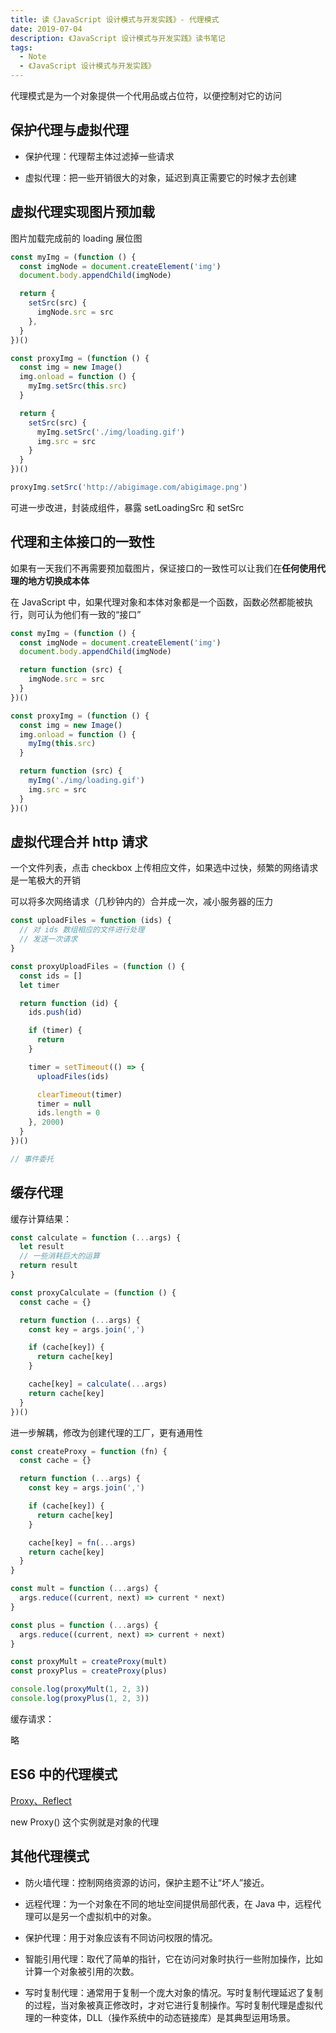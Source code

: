 ```yaml
---
title: 读《JavaScript 设计模式与开发实践》- 代理模式
date: 2019-07-04
description: 《JavaScript 设计模式与开发实践》读书笔记
tags:
  - Note
  - 《JavaScript 设计模式与开发实践》
---
```


代理模式是为一个对象提供一个代用品或占位符，以便控制对它的访问

## 保护代理与虚拟代理

* 保护代理：代理帮主体过滤掉一些请求

* 虚拟代理：把一些开销很大的对象，延迟到真正需要它的时候才去创建

## 虚拟代理实现图片预加载

图片加载完成前的 loading 展位图

```js
const myImg = (function () {
  const imgNode = document.createElement('img')
  document.body.appendChild(imgNode)

  return {
    setSrc(src) {
      imgNode.src = src
    },
  }
})()

const proxyImg = (function () {
  const img = new Image()
  img.onload = function () {
    myImg.setSrc(this.src)
  }

  return {
    setSrc(src) {
      myImg.setSrc('./img/loading.gif')
      img.src = src
    }
  }
})()

proxyImg.setSrc('http://abigimage.com/abigimage.png')
```

可进一步改进，封装成组件，暴露 setLoadingSrc 和 setSrc

## 代理和主体接口的一致性

如果有一天我们不再需要预加载图片，保证接口的一致性可以让我们在**任何使用代理的地方切换成本体**

在 JavaScript 中，如果代理对象和本体对象都是一个函数，函数必然都能被执行，则可认为他们有一致的“接口”

```js
const myImg = (function () {
  const imgNode = document.createElement('img')
  document.body.appendChild(imgNode)

  return function (src) {
    imgNode.src = src
  }
})()

const proxyImg = (function () {
  const img = new Image()
  img.onload = function () {
    myImg(this.src)
  }

  return function (src) {
    myImg('./img/loading.gif')
    img.src = src
  }
})()
```

## 虚拟代理合并 http 请求

一个文件列表，点击 checkbox 上传相应文件，如果选中过快，频繁的网络请求是一笔极大的开销

可以将多次网络请求（几秒钟内的）合并成一次，减小服务器的压力

```js
const uploadFiles = function (ids) {
  // 对 ids 数组相应的文件进行处理
  // 发送一次请求
}

const proxyUploadFiles = (function () {
  const ids = []
  let timer

  return function (id) {
    ids.push(id)

    if (timer) {
      return
    }

    timer = setTimeout(() => {
      uploadFiles(ids)

      clearTimeout(timer)
      timer = null
      ids.length = 0
    }, 2000)
  }
})()

// 事件委托
```

## 缓存代理

缓存计算结果：

```js
const calculate = function (...args) {
  let result
  // 一些消耗巨大的运算
  return result
}

const proxyCalculate = (function () {
  const cache = {}

  return function (...args) {
    const key = args.join(',')

    if (cache[key]) {
      return cache[key]
    }

    cache[key] = calculate(...args)
    return cache[key]
  }
})()
```

进一步解耦，修改为创建代理的工厂，更有通用性

```js
const createProxy = function (fn) {
  const cache = {}

  return function (...args) {
    const key = args.join(',')

    if (cache[key]) {
      return cache[key]
    }

    cache[key] = fn(...args)
    return cache[key]
  }
}

const mult = function (...args) {
  args.reduce((current, next) => current * next)
}

const plus = function (...args) {
  args.reduce((current, next) => current + next)
}

const proxyMult = createProxy(mult)
const proxyPlus = createProxy(plus)

console.log(proxyMult(1, 2, 3))
console.log(proxyPlus(1, 2, 3))
```

缓存请求：

略

## ES6 中的代理模式

[Proxy、Reflect](http://es6.ruanyifeng.com/#docs/proxy)

new Proxy() 这个实例就是对象的代理

## 其他代理模式

* 防火墙代理：控制网络资源的访问，保护主题不让“坏人”接近。

* 远程代理：为一个对象在不同的地址空间提供局部代表，在 Java 中，远程代理可以是另一个虚拟机中的对象。

* 保护代理：用于对象应该有不同访问权限的情况。

* 智能引用代理：取代了简单的指针，它在访问对象时执行一些附加操作，比如计算一个对象被引用的次数。

* 写时复制代理：通常用于复制一个庞大对象的情况。写时复制代理延迟了复制的过程，当对象被真正修改时，才对它进行复制操作。写时复制代理是虚拟代理的一种变体，DLL（操作系统中的动态链接库）是其典型运用场景。
